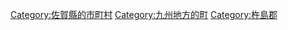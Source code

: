 {{Commonscat|Kohoku, Saga}}
{{Catmore}}

{{DEFAULTSORT:Kohoku}}
[[Category:佐賀縣的市町村|Category:佐賀縣的市町村]]
[[Category:九州地方的町|Category:九州地方的町]]
[[Category:杵島郡|Category:杵島郡]]
